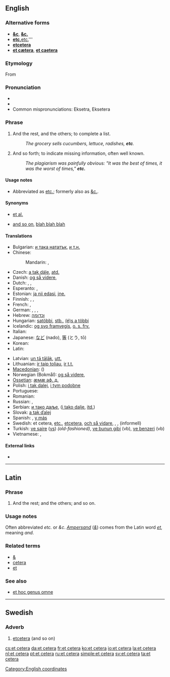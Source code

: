 ==English==

===Alternative forms===
* '''[[&c]]''', '''[[&c.]]''' {{italbrac|archaic}}
* '''[[etc]], '''[[etc.]]'''
* '''[[etcetera]]'''
* '''[[et cætera]]''', '''[[et caetera]]'''

===Etymology===
From {{etyl|la|en}} {{term|et cetera|et cētera|lang=la|and the rest" or "and so forth}}

===Pronunciation===
* {{IPA|/ˌɛt ˈsɛtərə/}}
* {{audio|en-us-etc.ogg|Audio (US)}}
* Common mispronunciations: Eksetra, Eksetera

===Phrase===
{{infl|en|phrase|head=[[et]] [[cetera]]}}

# And the rest, and the others; to complete a list.
#: ''The grocery sells cucumbers, lettuce, radishes, '''etc'''.''
# And so forth; to indicate missing information, often well known.
#: ''The plagiarism was painfully obvious: "It was the best of times, it was the worst of times," '''etc.'''''

====Usage notes====
* Abbreviated as [[etc.]]; formerly also as [[&c.]].

====Synonyms====
* {{sense|to complete a list}} [[et al.]]
* {{sense|and so forth}} [[and so on]], [[blah blah blah]] {{a|colloquial}}

====Translations====
{{trans-top|and so on}}
* Bulgarian: [[и така нататък]], [[и т.н.]]
* Chinese:
*: Mandarin: {{t-|cmn|等|tr=děng|sc=Hani}}, {{t-|cmn|等等|tr=děngděng|sc=Hani}}
* Czech: [[a tak dále]], [[atd.]]
* Danish: [[og så videre]], {{t+|da|osv.}}
* Dutch: {{t+|nl|enzovoort}}, {{t+|nl|enz.}}, {{t+|nl|enzovoorts}}
* Esperanto: {{t-|eo|kaj tiel plu|xs=Esperanto}}, {{t+|eo|k.t.p.|xs=Esperanto}}
* Estonian: [[ja nii edasi]], [[jne.]]
* Finnish: {{t-|fi|ja niin edelleen}}, {{t+|fi|jne.}}, {{t-|fi|ynnä muuta}}
* French: {{t+|fr|et cétéra}}, {{t+|fr|etc.}}
* German: {{t+|de|und so weiter}}, {{t+|de|usw.}}, {{t+|de|etc.}}, {{t-|de|et cetera}}
* Hebrew: [[וכדומה]]
* Hungarian: [[satöbbi]], [[stb.]], [[(é)s a többi]]
* Icelandic: [[og svo framvegis]], [[o. s. frv.]]
* Italian: {{t+|it|eccetera}}
* Japanese: [[など]] (nado), [[等]] (とう, tō)
* Korean: {{ko-inline|기타|gita}}
* Latin: {{t+|la|et cetera}}
{{trans-mid}}
* Latvian: [[un tā tālāk]], [[utt.]]
* Lithuanian: [[ir taip toliau]], [[ir t.t.]]
* [[Macedonian]]: {{t-|mk|и така натаму|tr=i táka nátamu}} ({{t-|mk|итн.|tr=itn.}})
* Norwegian (Bokmål): [[og så videre]], {{t+|no|osv.}}
* [[Ossetian]]: [[æмæ аф. д.]]
* Polish: {{t+|pl|itd.}} [[i tak dalej]], {{t+|pl|itp.}} [[i tym podobne]]
* Portuguese: {{t+|pt|et cetera}}
* Romanian: {{t|ro|şi aşa mai departe}}
* Russian: {{t-|ru|и так далее}}, {{t+|ru|и т. д.}}
* Serbian: [[и тако даље]], {{t+|sr|итд.|sc=Cyrl}} ([[i tako dalje]], [[itd.]])
* Slovak: [[a tak ďalej]]
* Spanish: {{t+|es|etcétera}}, [[y más]]
* Swedish: et cetera, [[etc.]], [[etcetera]], [[och så vidare]], {{t+|sv|o.s.v.}}, {{t+|sv|osv.}}, {{t+|sv|osv}} (informell)
* Turkish: [[ve saire]] ([[vs]]) ''(old-fashioned)'', [[ve bunun gibi]] (vb), [[ve benzeri]] (vb)
* Vietnamese: {{t+|vi|vân vân|xs=Vietnamese}}, {{t+|vi|v.v.|xs=Vietnamese}}
{{trans-bottom}}

====External links====
* {{pedialite}}
[[Category:English coordinates]]
----

==Latin==

===Phrase===
{{infl|la|phrase|head={{l|la|et}} {{l|la|cetera}}}}

# And the rest; and the others; and so on.

===Usage notes===
Often abbreviated ''etc.'' or ''&c''. ''[[Ampersand]]'' (''[[&]]'') comes from the Latin word ''[[et#Latin|et]]'', meaning ''and''.

===Related terms===
* [[&]]
* [[cetera]]
* [[et]]

===See also===
* [[et hoc genus omne]]

----

==Swedish==

===Adverb===
{{infl|sv|adverb}}

# [[etcetera]] (and so on)

{{tbot entry|Swedish|etcetera|2009|April|sv}}

[[cs:et cetera]]
[[da:et cetera]]
[[fr:et cetera]]
[[ko:et cetera]]
[[io:et cetera]]
[[la:et cetera]]
[[nl:et cetera]]
[[pt:et cetera]]
[[ru:et cetera]]
[[simple:et cetera]]
[[sv:et cetera]]
[[ta:et cetera]]